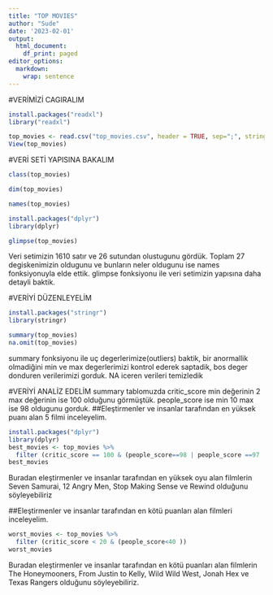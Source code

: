 ---
title: "TOP MOVIES"
author: "Sude"
date: '2023-02-01'
output:
  html_document:
    df_print: paged
editor_options: 
  markdown: 
    wrap: sentence
---

#VERİMİZİ CAGIRALIM

```{r}
install.packages("readxl")
library("readxl")

top_movies <- read.csv("top_movies.csv", header = TRUE, sep=";", stringsAsFactors = FALSE)
View(top_movies)
```

#VERİ SETİ YAPISINA BAKALIM

```{r}
class(top_movies)

dim(top_movies)

names(top_movies)

install.packages("dplyr")
library(dplyr)

glimpse(top_movies)
```

Veri setimizin 1610 satır ve 26 sutundan olustugunu gördük.
Toplam 27 degiskenimizin oldugunu ve bunların neler oldugunu ise names fonksiyonuyla elde ettik.
glimpse fonksiyonu ile veri setimizin yapısına daha detayli baktik.

#VERİYİ DÜZENLEYELİM

```{r}

install.packages("stringr")
library(stringr)

summary(top_movies)
na.omit(top_movies)

```

summary fonksiyonu ile uç degerlerimize(outliers) baktik, bir anormallik olmadiğini min ve max degerlerimizi kontrol ederek saptadik, bos deger donduren verilerimizi gorduk.
NA iceren verileri temizledik

#VERİYİ ANALİZ EDELİM 
summary tablomuzda critic_score min değerinin 2 max değerinin ise 100 olduğunu görmüştük.
people_score ise min 10 max ise 98 oldugunu gorduk.
##Eleştirmenler ve insanlar tarafından en yüksek puanı alan 5 filmi inceleyelim.

```{r}
install.packages("dplyr")
library(dplyr)
best_movies <- top_movies %>% 
  filter (critic_score == 100 & (people_score==98 | people_score ==97  ))
best_movies

```

Buradan eleştirmenler ve insanlar tarafından en yüksek oyu alan filmlerin Seven Samurai, 12 Angry Men, Stop Making Sense ve Rewind olduğunu söyleyebiliriz

##Eleştirmenler ve insanlar tarafından en kötü puanları alan filmleri inceleyelim.

```{r}
worst_movies <- top_movies %>% 
  filter (critic_score < 20 & (people_score<40 ))
worst_movies

```

Buradan eleştirmenler ve insanlar tarafından en kötü puanları alan filmlerin The Honeymooners, From Justin to Kelly, Wild Wild West, Jonah Hex ve Texas Rangers olduğunu söyleyebiliriz.
